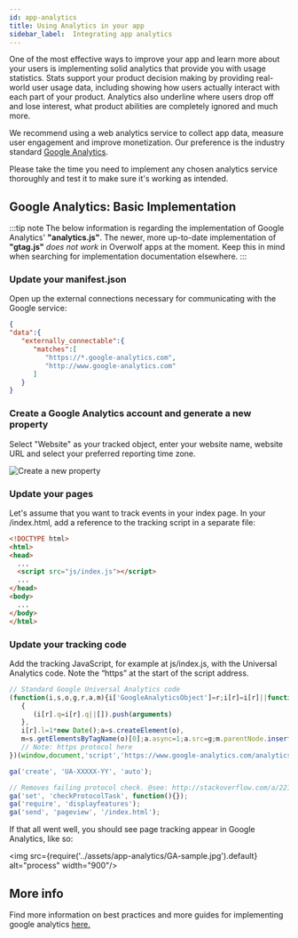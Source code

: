 ```yaml
---
id: app-analytics
title: Using Analytics in your app
sidebar_label:  Integrating app analytics
---
```


One of the most effective ways to improve your app and learn more about your users is implementing solid analytics that provide you with usage statistics. Stats support your product decision making by providing real-world user usage data, including showing how users actually interact with each part of your product. Analytics also underline where users drop off and lose interest, what product abilities are completely ignored and much more.

We recommend using a web analytics service to collect app data, measure user engagement and improve monetization. Our preference is the industry standard [Google Analytics](https://marketingplatform.google.com/about/analytics/features/).

Please take the time you need to implement any chosen analytics service thoroughly and test it to make sure it's working as intended.

## Google Analytics: Basic Implementation

:::tip note
The below information is regarding the implementation of Google Analytics' **"analytics.js"**. The newer, more up-to-date implementation of **"gtag.js"** _does not work_ in Overwolf apps at the moment. Keep this in mind when searching for implementation documentation elsewhere.
:::

### Update your manifest.json

Open up the external connections necessary for communicating with the Google service:

```json
{
"data":{  
   "externally_connectable":{  
      "matches":[  
         "https://*.google-analytics.com",
         "http://www.google-analytics.com"
      ]
   }
}
```

### Create a Google Analytics account and generate a new property

Select "Website" as your tracked object, enter your website name, website URL and select your preferred reporting time zone.

<ImageBoxModal>
  <img src={require('../assets/app-analytics/GA1.jpg').default} alt="Create a new property" />
</ImageBoxModal>

### Update your pages

Let's assume that you want to track events in your index page. In your /index.html, add a reference to the tracking script in a separate file:

```html
<!DOCTYPE html>
<html>
<head>
  ...
  <script src="js/index.js"></script>
  ...
</head>
<body>
  ...
</body>
</html>
```

### Update your tracking code

Add the tracking JavaScript, for example at js/index.js, with the Universal Analytics code. Note the “https” at the start of the script address.

```js
// Standard Google Universal Analytics code
(function(i,s,o,g,r,a,m){i['GoogleAnalyticsObject']=r;i[r]=i[r]||function()
   {
      (i[r].q=i[r].q||[]).push(arguments)
   },
   i[r].l=1*new Date();a=s.createElement(o),
   m=s.getElementsByTagName(o)[0];a.async=1;a.src=g;m.parentNode.insertBefore(a,m)
   // Note: https protocol here
})(window,document,'script','https://www.google-analytics.com/analytics.js','ga');

ga('create', 'UA-XXXXX-YY', 'auto');

// Removes failing protocol check. @see: http://stackoverflow.com/a/22152353/1958200
ga('set', 'checkProtocolTask', function(){}); 
ga('require', 'displayfeatures');
ga('send', 'pageview', '/index.html');
```

If that all went well, you should see page tracking appear in Google Analytics, like so:

<img src={require('../assets/app-analytics/GA-sample.jpg').default} alt="process" width="900"/>


## More info

Find more information on best practices and more guides for implementing google analytics [here.](https://analytics.google.com/analytics/academy/)
